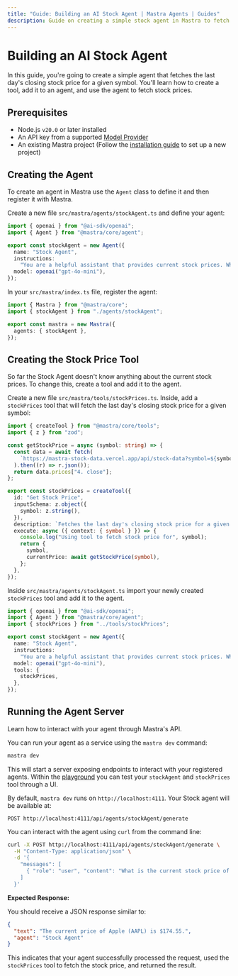 ```yaml
---
title: "Guide: Building an AI Stock Agent | Mastra Agents | Guides"
description: Guide on creating a simple stock agent in Mastra to fetch the last day's closing stock price for a given symbol.
---
```



# Building an AI Stock Agent

In this guide, you're going to create a simple agent that fetches the last day's closing stock price for a given symbol. You'll learn how to create a tool, add it to an agent, and use the agent to fetch stock prices.

<YouTube id="rIaZ4l7y9wo" />

## Prerequisites

- Node.js `v20.0` or later installed
- An API key from a supported [Model Provider](/models)
- An existing Mastra project (Follow the [installation guide](/docs/getting-started/installation) to set up a new project)

## Creating the Agent

To create an agent in Mastra use the `Agent` class to define it and then register it with Mastra.

<Steps>

<StepItem>

Create a new file `src/mastra/agents/stockAgent.ts` and define your agent:

```ts copy title="src/mastra/agents/stockAgent.ts"
import { openai } from "@ai-sdk/openai";
import { Agent } from "@mastra/core/agent";

export const stockAgent = new Agent({
  name: "Stock Agent",
  instructions:
    "You are a helpful assistant that provides current stock prices. When asked about a stock, use the stock price tool to fetch the stock price.",
  model: openai("gpt-4o-mini"),
});
```

</StepItem>

<StepItem>

In your `src/mastra/index.ts` file, register the agent:

```ts copy title="src/mastra/index.ts" {2, 5}
import { Mastra } from "@mastra/core";
import { stockAgent } from "./agents/stockAgent";

export const mastra = new Mastra({
  agents: { stockAgent },
});
```

</StepItem>

</Steps>

## Creating the Stock Price Tool

So far the Stock Agent doesn't know anything about the current stock prices. To change this, create a tool and add it to the agent.

<Steps>

<StepItem>

Create a new file `src/mastra/tools/stockPrices.ts`. Inside, add a `stockPrices` tool that will fetch the last day's closing stock price for a given symbol:

```ts title="src/mastra/tools/stockPrices.ts"
import { createTool } from "@mastra/core/tools";
import { z } from "zod";

const getStockPrice = async (symbol: string) => {
  const data = await fetch(
    `https://mastra-stock-data.vercel.app/api/stock-data?symbol=${symbol}`,
  ).then((r) => r.json());
  return data.prices["4. close"];
};

export const stockPrices = createTool({
  id: "Get Stock Price",
  inputSchema: z.object({
    symbol: z.string(),
  }),
  description: `Fetches the last day's closing stock price for a given symbol`,
  execute: async ({ context: { symbol } }) => {
    console.log("Using tool to fetch stock price for", symbol);
    return {
      symbol,
      currentPrice: await getStockPrice(symbol),
    };
  },
});
```

</StepItem>

<StepItem>

Inside `src/mastra/agents/stockAgent.ts` import your newly created `stockPrices` tool and add it to the agent.

```ts copy title="src/mastra/agents/stockAgent.ts" {3, 10-12}
import { openai } from "@ai-sdk/openai";
import { Agent } from "@mastra/core/agent";
import { stockPrices } from "../tools/stockPrices";

export const stockAgent = new Agent({
  name: "Stock Agent",
  instructions:
    "You are a helpful assistant that provides current stock prices. When asked about a stock, use the stock price tool to fetch the stock price.",
  model: openai("gpt-4o-mini"),
  tools: {
    stockPrices,
  },
});
```

</StepItem>

</Steps>

## Running the Agent Server

Learn how to interact with your agent through Mastra's API.

<Steps>

<StepItem>

You can run your agent as a service using the `mastra dev` command:

```bash copy
mastra dev
```

This will start a server exposing endpoints to interact with your registered agents. Within the [playground](/docs/getting-started/studio) you can test your `stockAgent` and `stockPrices` tool through a UI.

</StepItem>

<StepItem>

By default, `mastra dev` runs on `http://localhost:4111`. Your Stock agent will be available at:

```
POST http://localhost:4111/api/agents/stockAgent/generate
```

</StepItem>

<StepItem>

You can interact with the agent using `curl` from the command line:

```bash copy
curl -X POST http://localhost:4111/api/agents/stockAgent/generate \
  -H "Content-Type: application/json" \
  -d '{
    "messages": [
      { "role": "user", "content": "What is the current stock price of Apple (AAPL)?" }
    ]
  }'
```

**Expected Response:**

You should receive a JSON response similar to:

```json
{
  "text": "The current price of Apple (AAPL) is $174.55.",
  "agent": "Stock Agent"
}
```

This indicates that your agent successfully processed the request, used the `stockPrices` tool to fetch the stock price, and returned the result.

</StepItem>

</Steps>
